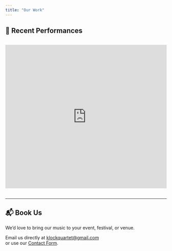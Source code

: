 ```yaml
---
title: "Our Work"
---
```


## 🎷 Recent Performances

<div style="max-width: 800px; margin: 2rem auto; text-align: center;">
  <iframe width="100%" height="450" 
    src="https://www.youtube.com/embed/MSvDrfPLjlc?start=206" 
    frameborder="0" allowfullscreen>
  </iframe>
</div>

---

## 📬 Book Us

We’d love to bring our music to your event, festival, or venue.

Email us directly at [klockquartet@gmail.com](mailto:klockquartet@gmail.com)  
or use our [Contact Form](contact.qmd).
